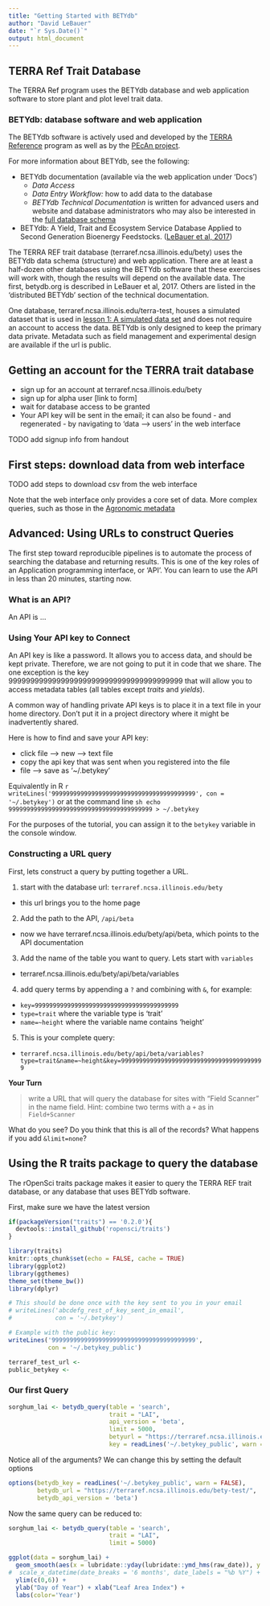 ```yaml
---
title: "Getting Started with BETYdb"
author: "David LeBauer"
date: "`r Sys.Date()`"
output: html_document
---
```


## TERRA Ref Trait Database

The TERRA Ref program uses the BETYdb database and web application software to store plant and plot level trait data. 

### BETYdb: database software and web application

The BETYdb software is actively used and developed by the [TERRA Reference](terraref.org) program as well as by the [PEcAn project](pecanproject.org).

For more information about BETYdb, see the following:

* BETYdb documentation (available via the web application under 'Docs')
  * _Data Access_
  * _Data Entry Workflow:_ how to add data to the database
  * _BETYdb Technical Documentation_ is written for advanced users and website and database administrators who may also be interested in the [full database schema](betydb.org/schemas)
* BETYdb: A Yield, Trait and Ecosystem Service Database Applied to Second Generation Bioenergy Feedstocks. ([LeBauer et al, 2017](dx.doi.org/10.1111/gcbb.12420))

The TERRA REF trait database (terraref.ncsa.illinois.edu/bety) uses the BETYdb data schema (structure) and web application.
There are at least a half-dozen other databases using the BETYdb software that these exercises will work with, though the results will depend on the available data.
The first, betydb.org is described in LeBauer et al, 2017.
Others are listed in the 'distributed BETYdb' section of the technical documentation.

One database, terraref.ncsa.illinois.edu/terra-test, houses a simulated dataset that is used in [lesson 1: A simulated data set](../traits/01-simulated-sorghum.Rmd) and does not require an account to access the data.
BETYdb is only designed to keep the primary data private. Metadata such as field management and experimental design are available if the url is public.

## Getting an account for the TERRA trait database

* sign up for an account at terraref.ncsa.illinois.edu/bety
* sign up for alpha user [link to form]
* wait for database access to be granted
* Your API key will be sent in the email; it can also be found - and regenerated - by navigating to 'data --> users' in the web interface

TODO add signup info from handout

## First steps: download data from web interface

TODO add steps to download csv from the web interface

Note that the web interface only provides a core set of data. More complex queries, such as those in the [Agronomic metadata](../traits/04-agronomic-metadata.Rmd)

## Advanced: Using URLs to construct Queries

The first step toward reproducible pipelines is to automate the process of searching the database and returning results. This is one of the key roles of an Application programming interface, or 'API'. You can learn to use the API in less than 20 minutes, starting now. 

### What is an API?

An API is ...

### Using Your API key to Connect

An API key is like a password. It allows you to access data, and should be kept private. 
Therefore, we are not going to put it in code that we share. The one exception is the key 9999999999999999999999999999999999999999 that will allow you to access metadata tables (all tables except _traits_ and _yields_). 

A common way of handling private API keys is to place it in a text file in your home directory. 
Don't put it in a project directory where it might be inadvertently shared.

Here is how to find and save your API key:

* click file --> new --> text file
* copy the api key that was sent when you registered into the file
* file --> save as '~/.betykey'

Equivalently in R `r writeLines('9999999999999999999999999999999999999999', con = '~/.betykey')` or at the command line `sh echo 9999999999999999999999999999999999999999 > ~/.betykey`

For the purposes of the tutorial, you can assign it to the `betykey` variable in the console window.

### Constructing a URL query

First, lets construct a query by putting together a URL.

1. start with the database url: `terraref.ncsa.illinois.edu/bety`
  * this url brings you to the home page
2. Add the path to the API, `/api/beta`
  * now we have terraref.ncsa.illinois.edu/bety/api/beta, which points to the API documentation
3. Add the name of the table you want to query. Lets start with `variables`
  * terraref.ncsa.illinois.edu/bety/api/beta/variables
4. add query terms by appending a `?` and combining with `&`, for example:
  * `key=9999999999999999999999999999999999999999`
  * `type=trait` where the variable type is 'trait'
  * `name=~height` where the variable name contains 'height'
5. This is your complete query:
  * `terraref.ncsa.illinois.edu/bety/api/beta/variables?type=trait&name=~height&key=9999999999999999999999999999999999999999`
  
**Your Turn**

> write a URL that will query the database for sites with "Field Scanner" in the name field. Hint: combine two terms with a `+` as in `Field+Scanner`

What do you see? Do you think that this is all of the records? What happens if you add `&limit=none`? 

## Using the R traits package to query the database

The rOpenSci traits package makes it easier to query the TERRA REF trait database, or any database that uses BETYdb software.

First, make sure we have the latest version 

```r
if(packageVersion("traits") == '0.2.0'){
  devtools::install_github('ropensci/traits')
}
```


```r
library(traits)
knitr::opts_chunk$set(echo = FALSE, cache = TRUE)
library(ggplot2)
library(ggthemes)
theme_set(theme_bw())
library(dplyr)
```



```r
# This should be done once with the key sent to you in your email
# writeLines('abcdefg_rest_of_key_sent_in_email', 
#            con = '~/.betykey')

# Example with the public key:
writeLines('9999999999999999999999999999999999999999', 
           con = '~/.betykey_public')
```
```r
terraref_test_url <- 
public_betykey <- 

```

### Our first Query 

```r
sorghum_lai <- betydb_query(table = 'search',
                            trait = "LAI",
                            api_version = 'beta',
                            limit = 5000,
                            betyurl = "https://terraref.ncsa.illinois.edu/bety-test/", 
                            key = readLines('~/.betykey_public', warn = FALSE))

```

Notice all of the arguments? We can change this by setting the default options 


```r
options(betydb_key = readLines('~/.betykey_public', warn = FALSE),
        betydb_url = "https://terraref.ncsa.illinois.edu/bety-test/",
        betydb_api_version = 'beta')
```

Now the same query can be reduced to:

```r
sorghum_lai <- betydb_query(table = 'search',
                            trait = "LAI",
                            limit = 5000)
```


```r
ggplot(data = sorghum_lai) +
  geom_smooth(aes(x = lubridate::yday(lubridate::ymd_hms(raw_date)), y = mean, color = as.factor(lubridate::year(lubridate::ymd_hms(raw_date)))), span = 0.5) +
#  scale_x_datetime(date_breaks = '6 months', date_labels = "%b %Y") +
  ylim(c(0,6)) + 
  ylab("Day of Year") + xlab("Leaf Area Index") +  
  labs(color='Year')

```

